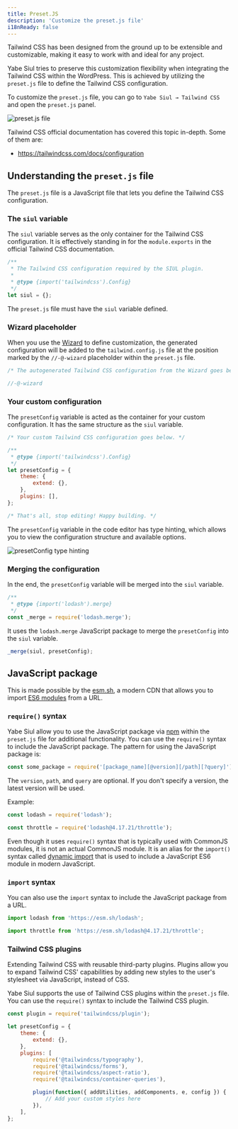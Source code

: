 ```yaml
---
title: Preset.JS
description: 'Customize the preset.js file'
i18nReady: false
---
```


Tailwind CSS has been designed from the ground up to be extensible and customizable, making it easy to work with and ideal for any project.

Yabe Siul tries to preserve this customization flexibility when integrating the Tailwind CSS within the WordPress. This is achieved by utilizing the `preset.js` file to define the Tailwind CSS configuration.

To customize the `preset.js` file, you can go to `Yabe Siul → Tailwind CSS` and open the `preset.js` panel.

![preset.js file](../../../../assets/images/guides/configuration/preset-js/0.png)

Tailwind CSS official documentation has covered this topic in-depth. Some of them are:

- https://tailwindcss.com/docs/configuration

## Understanding the `preset.js` file

The `preset.js` file is a JavaScript file that lets you define the Tailwind CSS configuration.

### The `siul` variable

The `siul` variable serves as the only container for the Tailwind CSS configuration. It is effectively standing in for the `module.exports` in the official Tailwind CSS documentation.

```javascript {6}
/**
 * The Tailwind CSS configuration required by the SIUL plugin.
 *
 * @type {import('tailwindcss').Config} 
 */
let siul = {};
```

The `preset.js` file must have the `siul` variable defined.

### Wizard placeholder

When you use the [Wizard](../wizard) to define customization, the generated configuration will be added to the `tailwind.config.js` file at the position marked by the `//-@-wizard` placeholder within the `preset.js` file.

```javascript {3}
/* The autogenerated Tailwind CSS configuration from the Wizard goes below. */

//-@-wizard
```

### Your custom configuration

The `presetConfig` variable is acted as the container for your custom configuration. It has the same structure as the `siul` variable.

```javascript {6-11}
/* Your custom Tailwind CSS configuration goes below. */

/**
 * @type {import('tailwindcss').Config} 
 */
let presetConfig = {
    theme: {
        extend: {},
    },
    plugins: [],
};

/* That's all, stop editing! Happy building. */
```

The `presetConfig` variable in the code editor has type hinting, which allows you to view the configuration structure and available options.

![presetConfig type hinting](../../../../assets/images/guides/configuration/preset-js/1.png)

### Merging the configuration

In the end, the `presetConfig` variable will be merged into the `siul` variable.

```javascript {4}
/**
 * @type {import('lodash').merge}
 */
const _merge = require('lodash.merge');
```

It uses the `lodash.merge` JavaScript package to merge the `presetConfig` into the `siul` variable.

```javascript
_merge(siul, presetConfig);
```

## JavaScript package

This is made possible by the [esm.sh](https://esm.sh/), a modern CDN that allows you to import [ES6 modules](https://developer.mozilla.org/en-US/docs/Web/JavaScript/Guide/Modules) from a URL.

### `require()` syntax

Yabe Siul allow you to use the JavaScript package via [npm](https://www.npmjs.com/) within the `preset.js` file for additional functionality. You can use the `require()` syntax to include the JavaScript package. 
The pattern for using the JavaScript package is:

```javascript
const some_package = require('[package_name][@version][/path][?query]');
```

The `version`, `path`, and `query` are optional. If you don't specify a version, the latest version will be used.

Example:

```javascript
const lodash = require('lodash');

const throttle = require('lodash@4.17.21/throttle');
```

Even though it uses `require()` syntax that is typically used with CommonJS modules, it is not an actual CommonJS module. It is an alias for the `import()` syntax called [dynamic import](https://developer.mozilla.org/en-US/docs/Web/JavaScript/Guide/Modules#dynamic_module_loading) that is used to include a JavaScript ES6 module in modern JavaScript. 

### `import` syntax

You can also use the `import` syntax to include the JavaScript package from a URL.

```javascript
import lodash from 'https://esm.sh/lodash';

import throttle from 'https://esm.sh/lodash@4.17.21/throttle';
```

### Tailwind CSS plugins

Extending Tailwind CSS with reusable third-party plugins. Plugins allow you to expand Tailwind CSS' capabilities by adding new styles to the user's stylesheet via JavaScript, instead of CSS.

Yabe Siul supports the use of Tailwind CSS plugins within the `preset.js` file. You can use the `require()` syntax to include the Tailwind CSS plugin.

```javascript {8-11,13-15}
const plugin = require('tailwindcss/plugin');

let presetConfig = {
    theme: {
        extend: {},
    },
    plugins: [
        require('@tailwindcss/typography'),
        require('@tailwindcss/forms'),
        require('@tailwindcss/aspect-ratio'),
        require('@tailwindcss/container-queries'),

        plugin(function({ addUtilities, addComponents, e, config }) {
            // Add your custom styles here
        }),
    ],
};
```